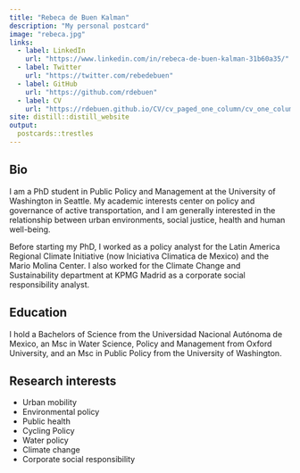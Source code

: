 ```yaml
---
title: "Rebeca de Buen Kalman"
description: "My personal postcard"
image: "rebeca.jpg"
links:
  - label: LinkedIn
    url: "https://www.linkedin.com/in/rebeca-de-buen-kalman-31b60a35/"
  - label: Twitter
    url: "https://twitter.com/rebedebuen"
  - label: GitHub
    url: "https://github.com/rdebuen"
  - label: CV
    url: "https://rdebuen.github.io/CV/cv_paged_one_column/cv_one_column_paged.html"
site: distill::distill_website
output:
  postcards::trestles
---
```

 
## Bio

I am a PhD student in Public Policy and Management at the University of Washington in Seattle. My academic interests center on policy and governance of active transportation, and I am generally interested in the relationship between urban environments, social justice, health and human well-being. 

Before starting my PhD, I worked as a policy analyst for the Latin America Regional Climate Initiative (now Iniciativa Climatica de Mexico) and the Mario Molina Center. I also worked for the Climate Change and Sustainability department at KPMG Madrid as a corporate social responsibility analyst.

## Education

I hold a Bachelors of Science from the Universidad Nacional Autónoma de Mexico, an Msc in Water Science, Policy and Management from Oxford University, and an Msc in Public Policy from the University of Washington.

## Research interests

- Urban mobility
- Environmental policy 
- Public health
- Cycling Policy
- Water policy
- Climate change 
- Corporate social responsibility

